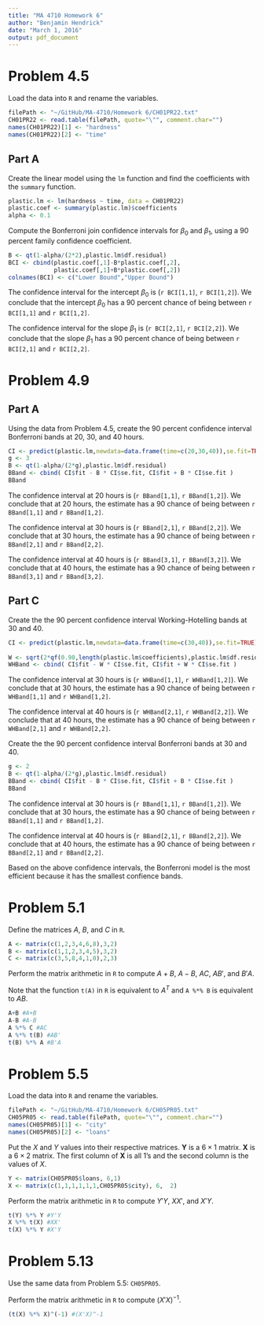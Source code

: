```yaml
---
title: "MA 4710 Homework 6"
author: "Benjamin Hendrick"
date: "March 1, 2016"
output: pdf_document
---
```


# Problem 4.5

Load the data into `R` and rename the variables.

```r
filePath <- "~/GitHub/MA-4710/Homework 6/CH01PR22.txt"
CH01PR22 <- read.table(filePath, quote="\"", comment.char="")
names(CH01PR22)[1] <- "hardness"
names(CH01PR22)[2] <- "time"
```

## Part A

Create the linear model using the `lm` function and find the coefficients with the `summary` function.

```r
plastic.lm <- lm(hardness ~ time, data = CH01PR22)
plastic.coef <- summary(plastic.lm)$coefficients         
alpha <- 0.1
```

Compute the Bonferroni join confidence intervals for $\beta_{0}$ and $\beta_{1}$, using a 90 percent family confidence coefficient.

```r
B <- qt(1-alpha/(2*2),plastic.lm$df.residual) 
BCI <- cbind(plastic.coef[,1]-B*plastic.coef[,2],
             plastic.coef[,1]+B*plastic.coef[,2]) 
colnames(BCI) <- c("Lower Bound","Upper Bound") 
```

The confidence interval for the intercept $\beta_{0}$ is (`r BCI[1,1]`, `r BCI[1,2]`). We conclude that the intercept $\beta_{0}$ has a 90 percent chance of being between `r BCI[1,1]` and `r BCI[1,2]`.

The confidence interval for the slope $\beta_{1}$ is (`r BCI[2,1]`, `r BCI[2,2]`).  We conclude that the slope $\beta_{1}$ has a 90 percent chance of being between `r BCI[2,1]` and `r BCI[2,2]`.


# Problem 4.9

## Part A

Using the data from Problem 4.5, create the 90 percent confidence interval Bonferroni bands at 20, 30, and 40 hours.

```r
CI <- predict(plastic.lm,newdata=data.frame(time=c(20,30,40)),se.fit=TRUE) 
g <- 3
B <- qt(1-alpha/(2*g),plastic.lm$df.residual) 
BBand <- cbind( CI$fit - B * CI$se.fit, CI$fit + B * CI$se.fit )
BBand
```

The confidence interval at 20 hours is (`r BBand[1,1]`, `r BBand[1,2]`). We conclude that at 20 hours, the estimate has a 90 chance of being between `r BBand[1,1]` and `r BBand[1,2]`.

The confidence interval at 30 hours is (`r BBand[2,1]`, `r BBand[2,2]`). We conclude that at 30 hours, the estimate has a 90 chance of being between `r BBand[2,1]` and `r BBand[2,2]`.

The confidence interval at 40 hours is (`r BBand[3,1]`, `r BBand[3,2]`). We conclude that at 40 hours, the estimate has a 90 chance of being between `r BBand[3,1]` and `r BBand[3,2]`.

## Part C

Create the the 90 percent confidence interval Working-Hotelling bands at 30 and 40.

```r
CI <- predict(plastic.lm,newdata=data.frame(time=c(30,40)),se.fit=TRUE)
              
W <- sqrt(2*qf(0.90,length(plastic.lm$coefficients),plastic.lm$df.residual))
WHBand <- cbind( CI$fit - W * CI$se.fit, CI$fit + W * CI$se.fit )
```

The confidence interval at 30 hours is (`r WHBand[1,1]`, `r WHBand[1,2]`). We conclude that at 30 hours, the estimate has a 90 chance of being between `r WHBand[1,1]` and `r WHBand[1,2]`.

The confidence interval at 40 hours is (`r WHBand[2,1]`, `r WHBand[2,2]`). We conclude that at 40 hours, the estimate has a 90 chance of being between `r WHBand[2,1]` and `r WHBand[2,2]`.

Create the the 90 percent confidence interval Bonferroni bands at 30 and 40.

```r
g <- 2
B <- qt(1-alpha/(2*g),plastic.lm$df.residual) 
BBand <- cbind( CI$fit - B * CI$se.fit, CI$fit + B * CI$se.fit )
BBand
```

The confidence interval at 30 hours is (`r BBand[1,1]`, `r BBand[1,2]`). We conclude that at 30 hours, the estimate has a 90 chance of being between `r BBand[1,1]` and `r BBand[1,2]`.

The confidence interval at 40 hours is (`r BBand[2,1]`, `r BBand[2,2]`). We conclude that at 40 hours, the estimate has a 90 chance of being between `r BBand[2,1]` and `r BBand[2,2]`.

Based on the above confidence intervals, the Bonferroni model is the most efficient because it has the smallest confience bands.

# Problem 5.1

Define the matrices $A$, $B$, and $C$ in `R`. 

```r
A <- matrix(c(1,2,3,4,6,8),3,2)
B <- matrix(c(1,1,2,3,4,5),3,2)
C <- matrix(c(3,5,8,4,1,0),2,3)
```

Perform the matrix arithmetic in `R` to compute $A+B$, $A-B$, $AC$, $AB'$, and $B'A$.

Note that the function `t(A)` in `R` is equivalent to $A^{T}$ and `A %*% B` is equivalent to $AB$. 

```r
A+B #A+B
A-B #A-B
A %*% C #AC
A %*% t(B) #AB'
t(B) %*% A #B'A
```


# Problem 5.5

Load the data into `R` and rename the variables. 

```r
filePath <- "~/GitHub/MA-4710/Homework 6/CH05PR05.txt"
CH05PR05 <- read.table(filePath, quote="\"", comment.char="")
names(CH05PR05)[1] <- "city"
names(CH05PR05)[2] <- "loans"
```

Put the $X$ and $Y$ values into their respective matrices. $\textbf{Y}$ is a $6\times 1$ matrix. $\textbf{X}$ is a $6\times 2$ matrix. The first column of $\textbf{X}$ is all 1's and the second column is the values of $X$.

```r
Y <- matrix(CH05PR05$loans, 6,1)
X <- matrix(c(1,1,1,1,1,1,CH05PR05$city), 6,  2)
```

Perform the matrix arithmetic in `R` to compute $Y'Y$, $XX'$, and $X'Y$.

```r
t(Y) %*% Y #Y'Y
X %*% t(X) #XX'
t(X) %*% Y #X'Y
```

# Problem 5.13

Use the same data from Problem 5.5: `CH05PR05`.

Perform the matrix arithmetic in `R` to compute $(X'X)^{-1}$.

```r
(t(X) %*% X)^(-1) #(X'X)^-1
```